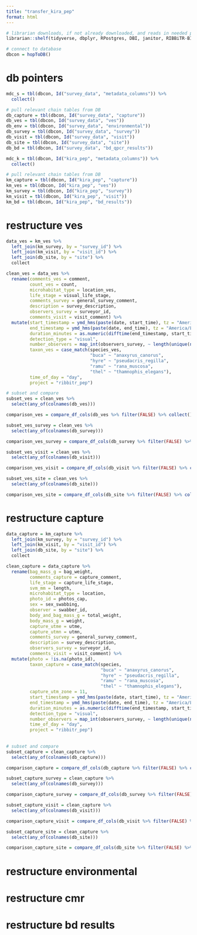 ```yaml
---
title: "transfer_kira_pep"
format: html
---
```


```r
# librarian downloads, if not already downloaded, and reads in needed packages
librarian::shelf(tidyverse, dbplyr, RPostgres, DBI, janitor, RIBBiTR-BII/ribbitrrr, here)

# connect to database
dbcon = hopToDB()

```

# db pointers
```r
mdc_s = tbl(dbcon, Id("survey_data", "metadata_columns")) %>%
  collect()

# pull relevant chain tables from DB
db_capture = tbl(dbcon, Id("survey_data", "capture"))
db_ves = tbl(dbcon, Id("survey_data", "ves"))
db_env = tbl(dbcon, Id("survey_data", "environmental"))
db_survey = tbl(dbcon, Id("survey_data", "survey"))
db_visit = tbl(dbcon, Id("survey_data", "visit"))
db_site = tbl(dbcon, Id("survey_data", "site"))
db_bd = tbl(dbcon, Id("survey_data", "bd_qpcr_results"))

mdc_k = tbl(dbcon, Id("kira_pep", "metadata_columns")) %>%
  collect()

# pull relevant chain tables from DB
km_capture = tbl(dbcon, Id("kira_pep", "capture"))
km_ves = tbl(dbcon, Id("kira_pep", "ves"))
km_survey = tbl(dbcon, Id("kira_pep", "survey"))
km_visit = tbl(dbcon, Id("kira_pep", "visit"))
km_bd = tbl(dbcon, Id("kira_pep", "bd_results"))

```

# restructure ves
```r
data_ves = km_ves %>%
  left_join(km_survey, by = "survey_id") %>%
  left_join(km_visit, by = "visit_id") %>%
  left_join(db_site, by = "site") %>%
  collect

clean_ves = data_ves %>%
  rename(comments_ves = comment,
         count_ves = count,
         microhabitat_type = location_ves,
         life_stage = visual_life_stage,
         comments_survey = general_survey_comment,
         description = survey_description,
         observers_survey = surveyor_id,
         comments_visit = visit_comment) %>%
  mutate(start_timestamp = ymd_hms(paste(date, start_time), tz = "America/Los_Angeles"),
         end_timestamp = ymd_hms(paste(date, end_time), tz = "America/Los_Angeles"),
         duration_minutes = as.numeric(difftime(end_timestamp, start_timestamp, units = "mins")),
         detection_type = "visual",
         number_observers = map_int(observers_survey, ~ length(unique(na.omit(unlist(str_split(gsub(" ", "", .x), ",")))))),
         taxon_ves = case_match(species_ves,
                                "buca" ~ "anaxyrus_canorus",
                                "hyre" ~ "pseudacris_regilla",
                                "ramu" ~ "rana_muscosa",
                                "thel" ~ "thamnophis_elegans"),
         time_of_day = "day",
         project = "ribbitr_pep")

# subset and compare
subset_ves = clean_ves %>%
  select(any_of(colnames(db_ves)))

comparison_ves = compare_df_cols(db_ves %>% filter(FALSE) %>% collect(), subset_ves)

subset_ves_survey = clean_ves %>%
  select(any_of(colnames(db_survey)))

comparison_ves_survey = compare_df_cols(db_survey %>% filter(FALSE) %>% collect(), subset_ves_survey)

subset_ves_visit = clean_ves %>%
  select(any_of(colnames(db_visit)))

comparison_ves_visit = compare_df_cols(db_visit %>% filter(FALSE) %>% collect(), subset_ves_visit)

subset_ves_site = clean_ves %>%
  select(any_of(colnames(db_site)))

comparison_ves_site = compare_df_cols(db_site %>% filter(FALSE) %>% collect(), subset_ves_site)


```

# restructure capture
```r
data_capture = km_capture %>%
  left_join(km_survey, by = "survey_id") %>%
  left_join(km_visit, by = "visit_id") %>%
  left_join(db_site, by = "site") %>%
  collect

clean_capture = data_capture %>%
  rename(bag_mass_g = bag_weight,
         comments_capture = capture_comment,
         life_stage = capture_life_stage,
         svm_mm = length,
         microhabitat_type = location,
         photo_id = photos_cap,
         sex = sex_swabbing,
         observer = swabber_id,
         body_and_bag_mass_g = total_weight,
         body_mass_g = weight,
         capture_utme = utme,
         capture_utmn = utmn,
         comments_survey = general_survey_comment,
         description = survey_description,
         observers_survey = surveyor_id,
         comments_visit = visit_comment) %>%
  mutate(photo = !is.na(photo_id),
         taxon_capture = case_match(species,
                                    "buca" ~ "anaxyrus_canorus",
                                    "hyre" ~ "pseudacris_regilla",
                                    "ramu" ~ "rana_muscosa",
                                    "thel" ~ "thamnophis_elegans"),
         capture_utm_zone = 11,
         start_timestamp = ymd_hms(paste(date, start_time), tz = "America/Los_Angeles"),
         end_timestamp = ymd_hms(paste(date, end_time), tz = "America/Los_Angeles"),
         duration_minutes = as.numeric(difftime(end_timestamp, start_timestamp, units = "mins")),
         detection_type = "visual",
         number_observers = map_int(observers_survey, ~ length(unique(na.omit(unlist(str_split(gsub(" ", "", .x), ",")))))),
         time_of_day = "day",
         project = "ribbitr_pep")
  
  
# subset and compare
subset_capture = clean_capture %>%
  select(any_of(colnames(db_capture)))

comparison_capture = compare_df_cols(db_capture %>% filter(FALSE) %>% collect(), subset_capture)

subset_capture_survey = clean_capture %>%
  select(any_of(colnames(db_survey)))

comparison_capture_survey = compare_df_cols(db_survey %>% filter(FALSE) %>% collect(), subset_capture_survey)

subset_capture_visit = clean_capture %>%
  select(any_of(colnames(db_visit)))

comparison_capture_visit = compare_df_cols(db_visit %>% filter(FALSE) %>% collect(), subset_capture_visit)

subset_capture_site = clean_capture %>%
  select(any_of(colnames(db_site)))

comparison_capture_site = compare_df_cols(db_site %>% filter(FALSE) %>% collect(), subset_capture_site)

```

# restructure environmental

# restructure cmr

# restructure bd results


